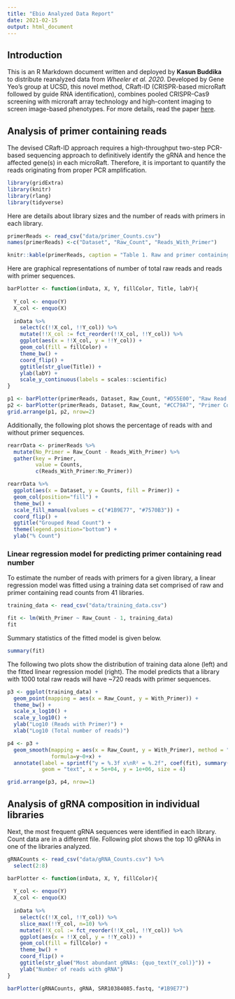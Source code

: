 ```yaml
---
title: "Ebio Analyzed Data Report"
date: 2021-02-15
output: html_document
---
```


## Introduction

This is an R Markdown document written and deployed by **Kasun Buddika** to distribute reanalyzed data from *Wheeler et al. 2020*. Developed by Gene Yeo's group at UCSD, this novel method, CRaft-ID (CRISPR-based microRaft followed by guide RNA identification), combines pooled CRISPR–Cas9 screening with microraft array technology and high-content imaging to screen image-based phenotypes. For more details, read the paper [here](https://www.nature.com/articles/s41592-020-0826-8).

## Analysis of primer containing reads

The devised CRaft-ID approach requires a high-throughput two-step PCR-based sequencing approach to definitively identify the gRNA and hence the affected gene(s) in each microRaft. Therefore, it is important to quantify the reads originating from proper PCR amplification. 

```r
library(gridExtra)
library(knitr)
library(rlang)
library(tidyverse)
```

Here are details about library sizes and the number of reads with primers in each library.

```r
primerReads <- read_csv("data/primer_Counts.csv")
names(primerReads) <-c("Dataset", "Raw_Count", "Reads_With_Primer")

knitr::kable(primerReads, caption = "Table 1. Raw and primer containing read counts")
```

Here are graphical representations of number of total raw reads and reads with primer sequences.

```r
barPlotter <- function(inData, X, Y, fillColor, Title, labY){
  
  Y_col <- enquo(Y)
  X_col <- enquo(X)
  
  inData %>%
    select(c(!!X_col, !!Y_col)) %>%
    mutate(!!X_col := fct_reorder(!!X_col, !!Y_col)) %>%
    ggplot(aes(x = !!X_col, y = !!Y_col)) +
    geom_col(fill = fillColor) +
    theme_bw() +
    coord_flip() +
    ggtitle(str_glue(Title)) +
    ylab(labY) +
    scale_y_continuous(labels = scales::scientific)
}

p1 <- barPlotter(primerReads, Dataset, Raw_Count, "#D55E00", "Raw Read Count", "Read Count")
p2 <- barPlotter(primerReads, Dataset, Raw_Count, "#CC79A7", "Primer Containing Read Count", "Read Count")
grid.arrange(p1, p2, nrow=2)
```

Additionally, the following plot shows the percentage of reads with and without primer sequences.

```r
rearrData <- primerReads %>%
  mutate(No_Primer = Raw_Count - Reads_With_Primer) %>%
  gather(key = Primer, 
         value = Counts, 
         c(Reads_With_Primer:No_Primer))

rearrData %>%
  ggplot(aes(x = Dataset, y = Counts, fill = Primer)) +
  geom_col(position="fill") +
  theme_bw() +
  scale_fill_manual(values = c("#1B9E77", "#7570B3")) +
  coord_flip() +
  ggtitle("Grouped Read Count") +
  theme(legend.position="bottom") +
  ylab("% Count")
```

### Linear regression model for predicting primer containing read number

To estimate the number of reads with primers for a given library, a linear regression model was fitted using a training data set comprised of raw and primer containing read counts from 41 libraries.

```r
training_data <- read_csv("data/training_data.csv")

fit <- lm(With_Primer ~ Raw_Count - 1, training_data)
fit
```

Summary statistics of the fitted model is given below.

```r
summary(fit)
```

The following two plots show the distribution of training data alone (left) and the fitted linear regression model (right). The model predicts that a library with 1000 total raw reads will have ~720 reads with primer sequences.

```r
p3 <- ggplot(training_data) +
  geom_point(mapping = aes(x = Raw_Count, y = With_Primer)) +
  theme_bw() +
  scale_x_log10() +
  scale_y_log10() +
  ylab("Log10 (Reads with Primer)") +
  xlab("Log10 (Total number of reads)")

p4 <- p3 + 
  geom_smooth(mapping = aes(x = Raw_Count, y = With_Primer), method = "lm",
              formula=y~0+x) +
  annotate(label = sprintf("y = %.3f x\nR² = %.2f", coef(fit), summary(fit)$r.squared),
           geom = "text", x = 5e+04, y = 1e+06, size = 4)

grid.arrange(p3, p4, nrow=1)
```

## Analysis of gRNA composition in individual libraries

Next, the most frequent gRNA sequences were identified in each library. Count data are in a different file. Following plot shows the top 10 gRNAs in one of the libraries analyzed.

```r
gRNACounts <- read_csv("data/gRNA_Counts.csv") %>%
  select(2:8)

barPlotter <- function(inData, X, Y, fillColor){
  
  Y_col <- enquo(Y)
  X_col <- enquo(X)
  
  inData %>%
    select(c(!!X_col, !!Y_col)) %>%
    slice_max(!!Y_col, n=10) %>%
    mutate(!!X_col := fct_reorder(!!X_col, !!Y_col)) %>%
    ggplot(aes(x = !!X_col, y = !!Y_col)) +
    geom_col(fill = fillColor) +
    theme_bw() +
    coord_flip() +
    ggtitle(str_glue("Most abundant gRNAs: {quo_text(Y_col)}")) +
    ylab("Number of reads with gRNA")
}

barPlotter(gRNACounts, gRNA, SRR10384085.fastq, "#1B9E77")
```
